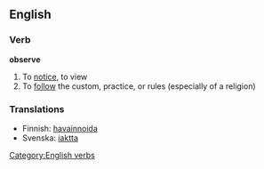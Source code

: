 ==English==
===Verb===
[[Category:English verbs]]
'''observe'''
# To [[notice]], to view
# To [[follow]] the custom, practice, or rules (especially of a religion)

===Translations===
*Finnish: [[havainnoida]]
*Svenska: [[iaktta]]